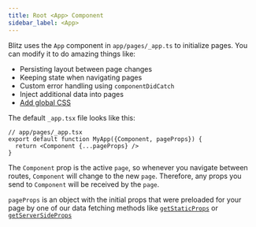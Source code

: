 ```yaml
---
title: Root <App> Component
sidebar_label: <App>
---
```


Blitz uses the `App` component in `app/pages/_app.ts` to initialize pages. You can modify it to do amazing things like:

- Persisting layout between page changes
- Keeping state when navigating pages
- Custom error handling using `componentDidCatch`
- Inject additional data into pages
- [Add global CSS](./css)

The default `_app.tsx` file looks like this:

```tsx
// app/pages/_app.tsx
export default function MyApp({Component, pageProps}) {
  return <Component {...pageProps} />
}
```

The `Component` prop is the active `page`, so whenever you navigate between routes, `Component` will change to the new `page`. Therefore, any props you send to `Component` will be received by the `page`.

`pageProps` is an object with the initial props that were preloaded for your page by one of our data fetching methods like [`getStaticProps`](./get-static-props.mdx) or [`getServerSideProps`](./get-server-side-props.mdx)
